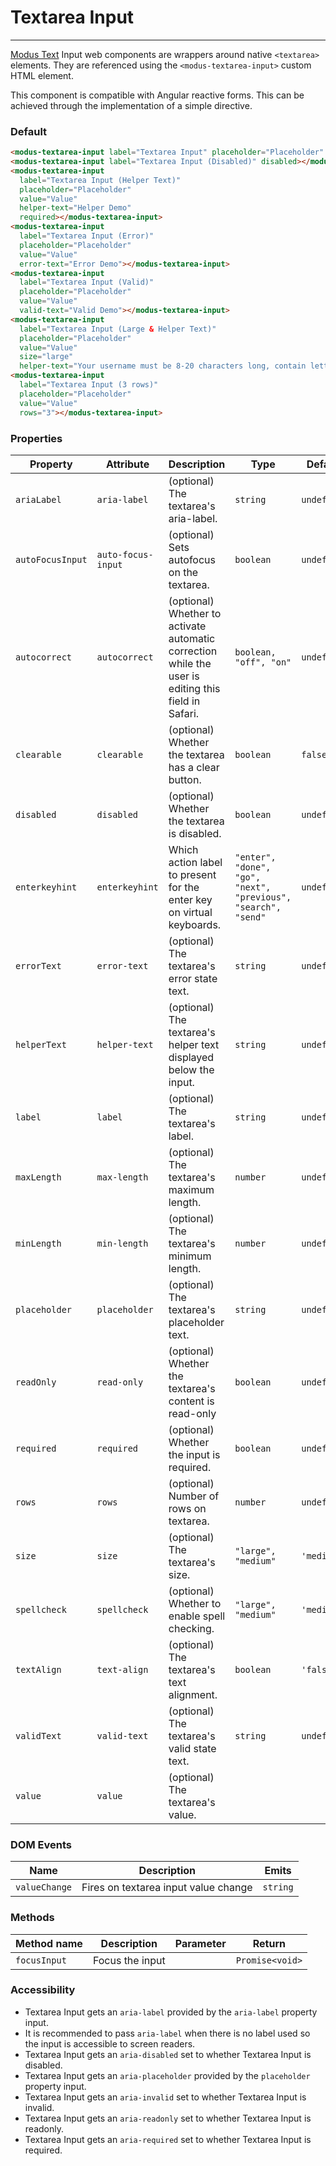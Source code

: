 # Textarea Input

---

[Modus Text](https://modus.trimble.com/components/inputs/) Input web components are wrappers around native `<textarea>` elements. They are referenced using the `<modus-textarea-input>` custom HTML element.

This component is compatible with Angular reactive forms. This can be achieved through the implementation of a simple directive.

### Default

<modus-textarea-input label="Textarea Input" placeholder="Placeholder" required></modus-textarea-input>

<modus-textarea-input label="Textarea Input (Disabled)" disabled></modus-textarea-input>

<modus-textarea-input label="Textarea Input (Helper Text)" placeholder="Placeholder" value="Value" helper-text="Helper Demo" required></modus-textarea-input>

<modus-textarea-input label="Textarea Input (Error)" placeholder="Placeholder" value="Value" error-text="Error Demo"></modus-textarea-input>

<modus-textarea-input label="Textarea Input (Valid)" placeholder="Placeholder" value="Value" valid-text="Valid Demo"></modus-textarea-input>

<modus-textarea-input label="Textarea Input (Large & Helper Text)" placeholder="Placeholder" value="Value" size="large" helper-text="Your username must be 8-20 characters long, contain letters and numbers, and must not contain spaces"></modus-textarea-input>

```html
<modus-textarea-input label="Textarea Input" placeholder="Placeholder" required></modus-textarea-input>
<modus-textarea-input label="Textarea Input (Disabled)" disabled></modus-textarea-input>
<modus-textarea-input
  label="Textarea Input (Helper Text)"
  placeholder="Placeholder"
  value="Value"
  helper-text="Helper Demo"
  required></modus-textarea-input>
<modus-textarea-input
  label="Textarea Input (Error)"
  placeholder="Placeholder"
  value="Value"
  error-text="Error Demo"></modus-textarea-input>
<modus-textarea-input
  label="Textarea Input (Valid)"
  placeholder="Placeholder"
  value="Value"
  valid-text="Valid Demo"></modus-textarea-input>
<modus-textarea-input
  label="Textarea Input (Large & Helper Text)"
  placeholder="Placeholder"
  value="Value"
  size="large"
  helper-text="Your username must be 8-20 characters long, contain letters and numbers, and must not contain spaces"></modus-textarea-input>
<modus-textarea-input
  label="Textarea Input (3 rows)"
  placeholder="Placeholder"
  value="Value"
  rows="3"></modus-textarea-input>
```

### Properties

| Property         | Attribute          | Description                                                                                         | Type                                                          | Default     |
| ---------------- | ------------------ | --------------------------------------------------------------------------------------------------- | ------------------------------------------------------------- | ----------- |
| `ariaLabel`      | `aria-label`       | (optional) The textarea's aria-label.                                                               | `string`                                                      | `undefined` |
| `autoFocusInput` | `auto-focus-input` | (optional) Sets autofocus on the textarea.                                                          | `boolean`                                                     | `undefined` |
| `autocorrect`    | `autocorrect`      | (optional) Whether to activate automatic correction while the user is editing this field in Safari. | `boolean, "off", "on"`                                        | `undefined` |
| `clearable`      | `clearable`        | (optional) Whether the textarea has a clear button.                                                 | `boolean`                                                     | `false`     |
| `disabled`       | `disabled`         | (optional) Whether the textarea is disabled.                                                        | `boolean`                                                     | `undefined` |
| `enterkeyhint`   | `enterkeyhint`     | Which action label to present for the enter key on virtual keyboards.                               | `"enter", "done", "go", "next", "previous", "search", "send"` | `undefined` |
| `errorText`      | `error-text`       | (optional) The textarea's error state text.                                                         | `string`                                                      | `undefined` |
| `helperText`     | `helper-text`      | (optional) The textarea's helper text displayed below the input.                                    | `string`                                                      | `undefined` |
| `label`          | `label`            | (optional) The textarea's label.                                                                    | `string`                                                      | `undefined` |
| `maxLength`      | `max-length`       | (optional) The textarea's maximum length.                                                           | `number`                                                      | `undefined` |
| `minLength`      | `min-length`       | (optional) The textarea's minimum length.                                                           | `number`                                                      | `undefined` |
| `placeholder`    | `placeholder`      | (optional) The textarea's placeholder text.                                                         | `string`                                                      | `undefined` |
| `readOnly`       | `read-only`        | (optional) Whether the textarea's content is read-only                                              | `boolean`                                                     | `undefined` |
| `required`       | `required`         | (optional) Whether the input is required.                                                           | `boolean`                                                     | `undefined` |
| `rows`           | `rows`             | (optional) Number of rows on textarea.                                                              | `number`                                                      | `undefined` |
| `size`           | `size`             | (optional) The textarea's size.                                                                     | `"large", "medium"`                                           | `'medium'`  |
| `spellcheck`     | `spellcheck`       | (optional) Whether to enable spell checking.                                                        | `"large", "medium"`                                           | `'medium'`  |
| `textAlign`      | `text-align`       | (optional) The textarea's text alignment.                                                           | `boolean`                                                     | `'false'`   |
| `validText`      | `valid-text`       | (optional) The textarea's valid state text.                                                         | `string`                                                      | `undefined` |
| `value`          | `value`            | (optional) The textarea's value.                                                                    |

### DOM Events

| Name          | Description                          | Emits    |
| ------------- | ------------------------------------ | -------- |
| `valueChange` | Fires on textarea input value change | `string` |

### Methods

| Method name  | Description     | Parameter | Return          |
| ------------ | --------------- | --------- | --------------- |
| `focusInput` | Focus the input |           | `Promise<void>` |

### Accessibility

- Textarea Input gets an `aria-label` provided by the `aria-label` property input.
- It is recommended to pass `aria-label` when there is no label used so the input is accessible to screen readers.
- Textarea Input gets an `aria-disabled` set to whether Textarea Input is disabled.
- Textarea Input gets an `aria-placeholder` provided by the `placeholder` property input.
- Textarea Input gets an `aria-invalid` set to whether Textarea Input is invalid.
- Textarea Input gets an `aria-readonly` set to whether Textarea Input is readonly.
- Textarea Input gets an `aria-required` set to whether Textarea Input is required.
